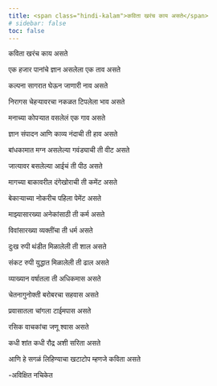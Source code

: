 ```yaml
---
title: <span class="hindi-kalam">कविता खरंच काय असते</span>
# sidebar: false
toc: false
--- 
```

  <div class="hindi-kalam" onmousedown='return false;' onselectstart="return false;" oncopy="return false;" onpaste="return false;" oncut="return false;">
<!-- # कविता खरंच काय असते -->

कविता खरंच काय असते

एक हजार पानांचे ज्ञान असलेला एक ताव असते

कल्पना सागरात घेऊन जाणारी नाव असते

निरागस चेहऱ्यावरचा नकळत टिपलेला भाव असते

मनाच्या कोपऱ्यात वसलेलं एक गाव असते

ज्ञान संपादन आणि काव्य नंदाची ती हाव असते 

बांधकामात मग्न असलेल्या गवंड्याची ती वीट असते

जात्यावर बसलेल्या आईचं ती पीठ असते

मागच्या बाकावरील दंगेखोराची ती कमेंट असते

बेकार्‍याच्या नोकरीच पहिला पेमेंट असते 

माझ्यासारख्या अनेकांसाठी ती कर्म असते

विवांसारख्या व्यक्तींचा ती धर्म असते

दुःख रुपी थंडीत मिळालेली ती शाल असते

संकट रुपी युद्धात मिळालेली ती ढाल असते

व्याख्यान वर्षातला ती अधिकमास असते

चेतनागुनोक्ती बरोबरचा सहवास असते

प्रवासातला चांगला टाईमपास असते

रसिक वाचकांचा जणू श्वास असते

कधी शांत कधी रौद्र अशी सरिता असते

आणि हे सगळं लिहिण्याचा खटाटोप म्हणजे कविता असते

-अविक्षित नचिकेत

</div>